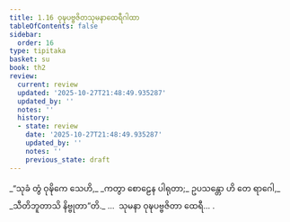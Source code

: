 ```yaml
---
title: 1.16 ဝုဍ္ဎပဗ္ဗဇိတသုမနာထေရီဂါထာ
tableOfContents: false
sidebar:
  order: 16
type: tipitaka
basket: su
book: th2
review:
  current: review
  updated: '2025-10-27T21:48:49.935287'
  updated_by: ''
  notes: ''
  history:
  - state: review
    date: '2025-10-27T21:48:49.935287'
    updated_by: ''
    notes: ''
    previous_state: draft
---
```



<ReviewStatus review={frontmatter.review} showDetails={true} />

<HypothesisAnnotation frontmatter={frontmatter} />

<DynamicBreadcrumb />

<Division number="16" book="th2" e="ch" v="19" p="379">

<Paragraph number="32" type="verses" book="th2">
_“သုခံ တွံ ဝုဍ္ဎိကေ သေဟိ,_  
_ကတွာ စောဠေန ပါရုတာ;_  
ဥပသန္တော ဟိ တေ ရာဂေါ,_  
_သီတိဘူတာသိ နိဗ္ဗုတာ”တိ._  


</Paragraph>
</Division>

<Paragraph number="33" type="center" book="th2">
…  သုမနာ ဝုဍ္ဎပဗ္ဗဇိတာ ထေရီ… .
</Paragraph>
